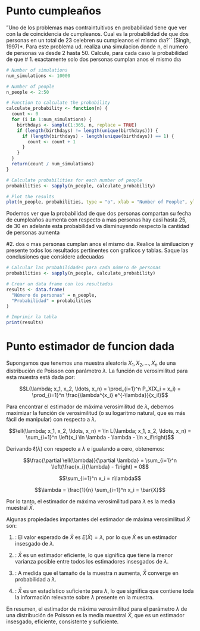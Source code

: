 # Punto cumpleaños


”Uno de los problemas mas contraintuitivos en probabilidad tiene que ver con la de
coincidencia de cumpleanos. Cual es la probabilidad de que dos personas en un total
de 23 celebren su cumpleanos el mismo dıa?´´ (Singh, 1997)*. Para este problema
ud. realiza una simulacion donde n, el numero de personas va desde 2 hasta 50.
Calcule, para cada caso la probabilidad de que
# 1.
exactamente solo dos personas cumplan anos el mismo dıa
```{r}
# Number of simulations
num_simulations <- 10000

# Number of people
n_people <- 2:50

# Function to calculate the probability
calculate_probability <- function(n) {
  count <- 0
  for (i in 1:num_simulations) {
    birthdays <- sample(1:365, n, replace = TRUE)
    if (length(birthdays) != length(unique(birthdays))) {
      if (length(birthdays) - length(unique(birthdays)) == 1) {
        count <- count + 1
      }
    }
  }
  return(count / num_simulations)
}

# Calculate probabilities for each number of people
probabilities <- sapply(n_people, calculate_probability)

# Plot the results
plot(n_people, probabilities, type = "o", xlab = "Number of People", ylab = "Probability", main = "Probability of Exactly Two People Sharing a Birthday")

```
Podemos ver que la probabilidad de que dos personas compartan su fecha de cumpleaños aumenta con respecto a mas personas hay casi hasta 25, de 30 en adelante esta probabilidad va disminuyendo respecto la cantidad de personas aumenta

#2.
dos o mas personas cumplan anos el mismo dıa.
Realice la similuacion y presente todos los resultados pertinentes con graficos y tablas. Saque las conclusiones que considere adecuadas

```{r}
# Calcular las probabilidades para cada número de personas
probabilities <- sapply(n_people, calculate_probability)

# Crear un data frame con los resultados
results <- data.frame(
  "Número de personas" = n_people,
  "Probabilidad" = probabilities
)

# Imprimir la tabla
print(results)
```




# Punto estimador de funcion dada


Supongamos que tenemos una muestra aleatoria $X_1, X_2, \ldots, X_n$ de una distribución de Poisson con parámetro $\lambda$. La función de verosimilitud para esta muestra está dada por:

$$L(\lambda; x_1, x_2, \ldots, x_n) = \prod_{i=1}^n P_X(X_i = x_i) = \prod_{i=1}^n \frac{\lambda^{x_i} e^{-\lambda}}{x_i!}$$

Para encontrar el estimador de máxima verosimilitud de $\lambda$, debemos maximizar la función de verosimilitud (o su logaritmo natural, que es más fácil de manipular) con respecto a $\lambda$.

$$\ell(\lambda; x_1, x_2, \ldots, x_n) = \ln L(\lambda; x_1, x_2, \ldots, x_n) = \sum_{i=1}^n \left(x_i \ln \lambda - \lambda - \ln x_i!\right)$$

Derivando $\ell(\lambda)$ con respecto a $\lambda$ e igualando a cero, obtenemos:

$$\frac{\partial \ell(\lambda)}{\partial \lambda} = \sum_{i=1}^n \left(\frac{x_i}{\lambda} - 1\right) = 0$$

$$\sum_{i=1}^n x_i = n\lambda$$

$$\lambda = \frac{1}{n} \sum_{i=1}^n x_i = \bar{X}$$

Por lo tanto, el estimador de máxima verosimilitud para $\lambda$ es la media muestral $\bar{X}$.

Algunas propiedades importantes del estimador de máxima verosimilitud $\bar{X}$ son:

1. \textbf{Insesgado}: El valor esperado de $\bar{X}$ es $E(\bar{X}) = \lambda$, por lo que $\bar{X}$ es un estimador insesgado de $\lambda$.

2. \textbf{Eficiente}: $\bar{X}$ es un estimador eficiente, lo que significa que tiene la menor varianza posible entre todos los estimadores insesgados de $\lambda$.

3. \textbf{Consistente}: A medida que el tamaño de la muestra $n$ aumenta, $\bar{X}$ converge en probabilidad a $\lambda$.

4. \textbf{Suficiente}: $\bar{X}$ es un estadístico suficiente para $\lambda$, lo que significa que contiene toda la información relevante sobre $\lambda$ presente en la muestra.

En resumen, el estimador de máxima verosimilitud para el parámetro $\lambda$ de una distribución de Poisson es la media muestral $\bar{X}$, que es un estimador insesgado, eficiente, consistente y suficiente.


